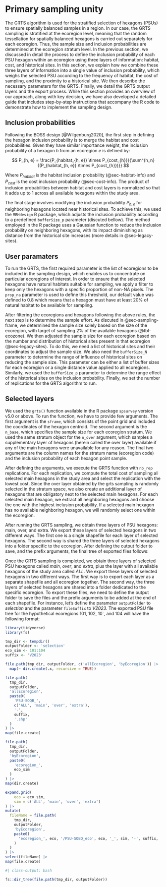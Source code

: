 # Primary sampling unity {#sec-psu}

The GRTS algorithm is used for the stratified selection of hexagons (PSUs) to ensure spatially balanced samples in a region.
In our case, the GRTS sampling is stratified at the ecoregion level, meaning that the random tessellation for spatially balanced hexagons is carried out separately for each ecoregion.
Thus, the sample size and inclusion probabilities are determined at the ecoregion stratum level.
In the previous section, we discussed in detail the process to define the inclusion probability of each PSU hexagon within an ecoregion using three layers of information: habitat, cost, and historical sites.
In this section, we explain how we combine these three layers of information into a single value of inclusion probability, which weighs the selected PSU according to the frequency of habitat, the cost of sampling, and the proximity to a historical site.
We then describe the necessary parameters for the GRTS.
Finally, we detail the GRTS output layers and the export process.
While this section provides an overview of our approach, along with key decision, we have also developed a detailed guide that includes step-by-step instructions that accompany the R code to demonstrate how to implement the sampling design.

## Inclusion probabilities

Following the BOSS design [@Wilgenburg2020], the first step in defining the hexagon inclusion probability is to merge the habitat and cost probabilities.
Given they have similar importance weight, the inclusion probability of a hexagon $h$ from an ecoregion $e$ is defined by:

$$
  P_{h, e} = \frac{P_{habitat_{h, e}} \times P_{cost_{h}}}{\sum^{h_n}{(P_{habitat_{h, e}} \times P_{cost_{h}})}}
$$

Where $P_{habitat}$ is the habitat inclusion probability (@sec-habitat-info) and $P_{cost}$ is the cost inclusion probability (@sec-cost-info).
The product of inclusion probabilities between habitat and cost layers is normalized so that it adds up to 1 across all available hexagons within the study area.

The final stage involves modifying the inclusion probability $P_{h,e}$ for neighboring hexagons located near historical sites.
To achieve this, we used the `MBHdesign` R package, which adjusts the inclusion probability according to a predefined `bufferSize_p` parameter (discuted bellow).
The method employed in the R package uses a Gaussian function to reduce the inclusion probability on neighboring hexagons, with its impact diminishing as distance from the historical site increases (more details in @sec-legacy-sites).

## User paramaters

To run the GRTS, the first required parameter is the list of ecoregions to be included in the sampling design, which enables us to concentrate on particular ecoregions of interest.
In order to ensure that the selected hexagons have natural habitats suitable for sampling, we apply a filter to keep only the hexagons with a specific proportion of non-NA pixels.
The `prop_na` parameter is used to define this threshold, our default value was defined to 0.8 which means that a hexagon must have at least 20% of natural habitat to be available for sampling.

After filtering the ecoregions and hexagons following the above rules, the next step is to determine the sample effort.
As discuted in @sec-sampling-frame, we determined the sample size solely based on the size of the ecoregion, with target of sampling 2% of the available hexagons (@tbl-ecozone).
We then adjusted the sample size for each ecoregion based on the number and distribution of historical sites present in that ecoregion (@sec-legacy-sites).
To do this, we need a list of historical sites and their coordinates to adjust the sample size.
We also need the `bufferSize_N` parameter to determine the range of influence of historical sites on reducing the sample size.
This parameter can be either a list of buffer sizes for each ecoregion or a single distance value applied to all ecoregions.
Similarly, we used the `bufferSize_p` parameter to determine the range effect of the historical sites on the inclusion probability.
Finally, we set the number of replications for the GRTS algorithm to run.

## Selected layers

We used the `grts()` function available in the R package `spsurvey` version v5.0 or above.
To run the function, we have to provide few arguments.
The first argument is the `sframe`, which consists of the point grid and included the coordinates of the hexagon centroid.
The second argument is the `n_base`, which specifies the sample size for each ecoregion stratum.
We used the same stratum object for the `n_over` argument, which samples a supplementary layer of hexagons (herein called the over layer) available if any of the main hexagons were unavailable for any reason.
The final two arguments are the column names for the stratum name (ecoregion code) and the inclusion probability of each hexagon point sample.

After defining the arguments, we execute the GRTS function with `nb_rep` replications.
For each replication, we compute the total cost of sampling all selected main hexagons in the study area and select the replication with the lowest cost.
Since the over layer obtained by the grts sampling is randomly selected in the stratum space, we also create an additional layer of hexagons that are obligatory next to the selected main hexagons.
For each selected main hexagon, we extract all neighboring hexagons and choose the one with the highest inclusion probability.
If a selected main hexagon has no available neighboring hexagon, we will randomly select one within the ecoregion.

After running the GRTS sampling, we obtain three layers of PSU hexagons: main, over, and extra.
We export these layers of selected hexagons in two different ways.
The first one is a single shapefile for each layer of selected hexagons.
The second way is shared the three layers of selected hexagons into a folder specific to the ecoregion.
After defining the output folder to save, and the prefix arguments, the final tree of exported files follows:

Once the GRTS sampling is completed, we obtain three layers of selected PSU hexagons called *main*, *over*, and *extra*, plus the layer with all available hexagons of the study area called *ALL*.
We export these layers of selected hexagons in two different ways.
The first way is to export each layer as a separate shapefile and all ecoregion together.
The second way, the three layers of selected hexagons are shared into a folder dedicated to the specific ecoregion.
To export these files, we need to define the output folder to save the files and the prefix arguments to be added at the end of each shapefile.
For instance, let's define the parameter `outputFolder` to *selection* and the parameter `fileSuffix` to *V2023*.
The exported PSU file tree for the hypothetical ecoregions 101, 102, 10`, and 104 will have the following format:

```r
library(tidyverse)
library(fs)

tmp_dir <- tempdir()
outputFolder <- 'selection'
eco_sim <- 101:104
suffix <- 'V2023'

file.path(tmp_dir, outputFolder, c('allEcoregion', 'byEcoregion')) |>
  map(~ dir.create(.x, recursive = TRUE))

file.path(
  tmp_dir,
  outputFolder,
  'allEcoregion',
  paste0(
    'PSU-SOQB_',
    c('ALL', 'main', 'over', 'extra'),
    '-',
    suffix,
    '.shp'
  )
) |>
map(file.create)

file.path(
  tmp_dir,
  outputFolder,
  'byEcoregion',
  paste0(
    'ecoregion_',
    eco_sim
  )
) |>
map(dir.create)

expand.grid(
    eco = eco_sim,
    sim = c('ALL', 'main', 'over', 'extra')
) |>
mutate(
  fileName = file.path(
    tmp_dir,
    outputFolder,
    'byEcoregion',
    paste0(
      'ecoregion_', eco, '/PSU-SOBQ_eco', eco, '_', sim, '-', suffix, '.shp'
    )
  )
) |>
select(fileName) |>
map(file.create)

```


```r
#| class-output: bash

fs::dir_tree(file.path(tmp_dir, outputFolder))
```
